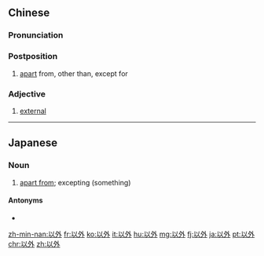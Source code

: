 ==Chinese==
{{zh-forms}}

===Pronunciation===
{{zh-pron
|m=yǐwài
|c=ji5 ngoi6
|h=pfs=yî-ngoi
|mn=qz,tw,xm,zz:í-gōa/xm,zz:í-gōe
|cat=post
}}

===Postposition===
{{zh-post}}

# [[apart]] from, other than, except for

===Adjective===
{{zh-adj}}

# [[external]]

----

==Japanese==
{{ja-kanjitab|い|がい|yomi=on}}

===Noun===
{{ja-pos|postposition|いがい}}

# [[apart from]]; excepting (something)

====Antonyms====
* {{ja-r|以内|いない}}

[[zh-min-nan:以外]]
[[fr:以外]]
[[ko:以外]]
[[it:以外]]
[[hu:以外]]
[[mg:以外]]
[[fj:以外]]
[[ja:以外]]
[[pt:以外]]
[[chr:以外]]
[[zh:以外]]
